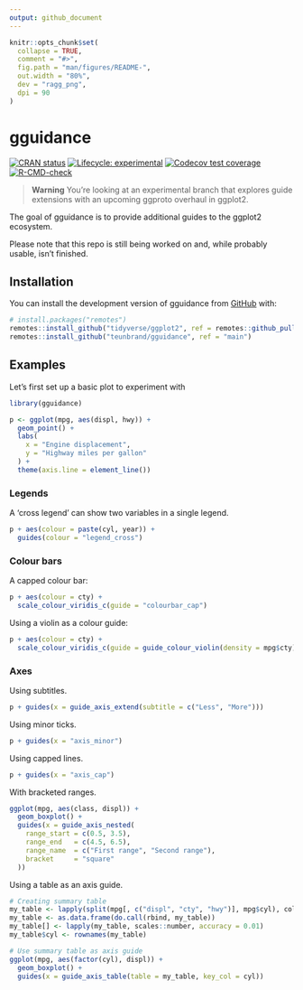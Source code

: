 ```yaml
---
output: github_document
---
```


<!-- README.md is generated from README.Rmd. Please edit that file -->

```r
knitr::opts_chunk$set(
  collapse = TRUE,
  comment = "#>",
  fig.path = "man/figures/README-",
  out.width = "80%",
  dev = "ragg_png",
  dpi = 90
)
```

# gguidance

<!-- badges: start -->
[![CRAN status](https://www.r-pkg.org/badges/version/gguidance)](https://CRAN.R-project.org/package=gguidance)
[![Lifecycle: experimental](https://img.shields.io/badge/lifecycle-experimental-orange.svg)](https://lifecycle.r-lib.org/articles/stages.html#experimental)
[![Codecov test coverage](https://codecov.io/gh/teunbrand/gguidance/branch/master/graph/badge.svg)](https://app.codecov.io/gh/teunbrand/gguidance?branch=master)
[![R-CMD-check](https://github.com/teunbrand/gguidance/actions/workflows/R-CMD-check.yaml/badge.svg)](https://github.com/teunbrand/gguidance/actions/workflows/R-CMD-check.yaml)
<!-- badges: end -->

> **Warning**
> You're looking at an experimental branch that explores guide extensions with an upcoming ggproto overhaul in ggplot2.

The goal of gguidance is to provide additional guides to the ggplot2 ecosystem. 

Please note that this repo is still being worked on and, while probably usable, isn't finished.

## Installation

You can install the development version of gguidance from [GitHub](https://github.com/) with:

``` r
# install.packages("remotes")
remotes::install_github("tidyverse/ggplot2", ref = remotes::github_pull("5096"))
remotes::install_github("teunbrand/gguidance", ref = "main")
```

## Examples

Let's first set up a basic plot to experiment with

```r
library(gguidance)

p <- ggplot(mpg, aes(displ, hwy)) +
  geom_point() +
  labs(
    x = "Engine displacement",
    y = "Highway miles per gallon"
  ) +
  theme(axis.line = element_line())
```

### Legends

A 'cross legend' can show two variables in a single legend.

```r
p + aes(colour = paste(cyl, year)) +
  guides(colour = "legend_cross")
```

### Colour bars

A capped colour bar:

```r
p + aes(colour = cty) +
  scale_colour_viridis_c(guide = "colourbar_cap")
```

Using a violin as a colour guide:

```r
p + aes(colour = cty) +
  scale_colour_viridis_c(guide = guide_colour_violin(density = mpg$cty))
```

### Axes

Using subtitles.

```r
p + guides(x = guide_axis_extend(subtitle = c("Less", "More")))
```

Using minor ticks.

```r
p + guides(x = "axis_minor")
```

Using capped lines.

```r
p + guides(x = "axis_cap")
```

With bracketed ranges.

```r
ggplot(mpg, aes(class, displ)) +
  geom_boxplot() +
  guides(x = guide_axis_nested(
    range_start = c(0.5, 3.5),
    range_end   = c(4.5, 6.5),
    range_name  = c("First range", "Second range"),
    bracket     = "square" 
  ))
```


Using a table as an axis guide.

```r
# Creating summary table
my_table <- lapply(split(mpg[, c("displ", "cty", "hwy")], mpg$cyl), colMeans)
my_table <- as.data.frame(do.call(rbind, my_table))
my_table[] <- lapply(my_table, scales::number, accuracy = 0.01)
my_table$cyl <- rownames(my_table)

# Use summary table as axis guide
ggplot(mpg, aes(factor(cyl), displ)) +
  geom_boxplot() +
  guides(x = guide_axis_table(table = my_table, key_col = cyl))
```
